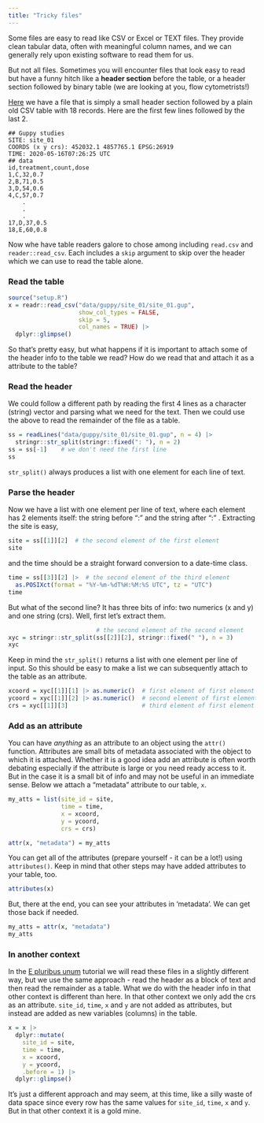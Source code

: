 ```yaml
---
title: "Tricky files"
---
```


Some files are easy to read like CSV or Excel or TEXT files.  They provide clean tabular data, often with meaningful column names, and we can generally rely upon existing software to read them for us.  

But not all files.  Sometimes you will encounter files that look easy to read but have a funny hitch like a **header section** before the table, or a header section followed by binary table (we are looking at you, flow cytometrists!)

[Here](data/guppy/site_01/site_01.gup) we have a file that is simply a small header section followed by a plain old CSV table with 18 records. Here are the first few lines followed by the last 2.

```
## Guppy studies
SITE: site_01
COORDS (x y crs): 452032.1 4857765.1 EPSG:26919
TIME: 2020-05-16T07:26:25 UTC
## data
id,treatment,count,dose
1,C,32,0.7
2,B,71,0.5
3,D,54,0.6
4,C,57,0.7
    .
    .
    .
17,D,37,0.5
18,E,60,0.8
```

Now whe have table readers galore to chose among including `read.csv` and `reader::read_csv`.  Each includes a `skip` argument to skip over the header which we can use to read the table alone.

### Read the table

```r
source("setup.R")
x = readr::read_csv("data/guppy/site_01/site_01.gup",
                    show_col_types = FALSE,
                    skip = 5,
                    col_names = TRUE) |>
  dplyr::glimpse()
```

So that's pretty easy, but what happens if it is important to attach some of the header info to the table we read?  How do we read that and attach it as a attribute to the table?

### Read the header

We could follow a different path by reading the first 4 lines as a character (string) vector and parsing what we need for the text.  Then we could use the above to read the remainder of the file as a table.

```r
ss = readLines("data/guppy/site_01/site_01.gup", n = 4) |>
  stringr::str_split(stringr::fixed(": "), n = 2)
ss = ss[-1]    # we don't need the first line
ss
```

`str_split()` always produces a list with one element for each line of text.

### Parse the header

Now we have a list with one element per line of text, where each element has 2 elements itself: the string before ": " and the string after ":" .  Extracting the site is easy,

```r
site = ss[[1]][2]  # the second element of the first element
site
```
and the time should be a straight forward conversion to a date-time class.  

```r
time = ss[[3]][2] |>  # the second element of the third element
  as.POSIXct(format = "%Y-%m-%dT%H:%M:%S UTC", tz = "UTC")
time
```

But what of the second line?  It has three bits of info: two numerics (x and y) and one string (crs). Well, first let's extract them.

```r
                         # the second element of the second element
xyc = stringr::str_split(ss[[2]][2], stringr::fixed(" "), n = 3)
xyc
```

Keep in mind the `str_split()` returns a list with one element per line of input. So this should be easy to make a list we can subsequently attach to the table as an attribute.

```r

xcoord = xyc[[1]][1] |> as.numeric()  # first element of first element
ycoord = xyc[[1]][2] |> as.numeric()  # second element of first element
crs = xyc[[1]][3]                     # third element of first element
```

### Add as an attribute

You can have *anything* as an attribute to an object using the `attr()` function. Attributes are small bits of metadata associated with the object to which it is attached.  Whether it is a good idea add an attribute is often worth debating especially if the attribute is large or you need ready access to it.  But in the case it is a small bit of info and may not be useful in an immediate sense.  Below we attach a "metadata" attribute to our table, `x`.

```r
my_atts = list(site_id = site,
               time = time,
               x = xcoord,
               y = ycoord,
               crs = crs)

attr(x, "metadata") = my_atts
```

You can get all of the attributes (prepare yourself - it can be a lot!) using `attributes()`. Keep in mind that other steps may have added attributes to your table, too.  

```r
attributes(x)
```
But, there at the end, you can see your attributes in 'metadata'.  We can get those back if needed.

```r
my_atts = attr(x, "metadata")
my_atts
```
### In another context

In the [E pluribus unum](files-many.qmd) tutorial we will read these files in a slightly different way, but we use the same approach - read the header as a block of text and then read the remainder as a table.  What we do with the header info in that other context is different than here.  In that other context we only add the crs as an attribute. `site_id`, `time`, `x` and `y` are not added as attributes, but instead are added as new variables (columns) in the table.

```r
x = x |>
  dplyr::mutate(
    site_id = site,
    time = time,
    x = xcoord,
    y = ycoord, 
    .before = 1) |>
  dplyr::glimpse()
```
It's just a different approach and may seem, at this time, like a silly waste of data space since every row has the same values for `site_id`, `time`, `x` and `y`.  But in that other context it is a gold mine.